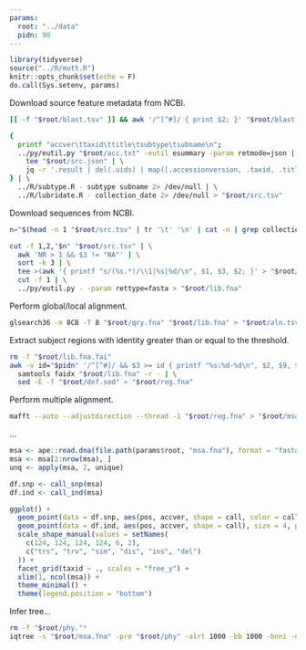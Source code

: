 ```yaml
---
params:
  root: "../data"
  pidn: 90
---
```


```r
library(tidyverse)
source("../R/mutt.R")
knitr::opts_chunk$set(echo = F)
do.call(Sys.setenv, params)
```

Download source feature metadata from NCBI.

```bash
[[ -f "$root/blast.tsv" ]] && awk '/^[^#]/ { print $2; }' "$root/blast.tsv" | uniq > "$root/acc.txt"

{ 
  printf "accver\ttaxid\ttitle\tsubtype\tsubname\n"; 
  ../py/eutil.py "$root/acc.txt" -eutil esummary -param retmode=json | \
    tee "$root/src.json" | \
    jq -r '.result | del(.uids) | map([.accessionversion, .taxid, .title, .subtype, .subname] | @tsv) | .[]' 
} | \
  ../R/subtype.R - subtype subname 2> /dev/null | \
  ../R/lubridate.R - collection_date 2> /dev/null > "$root/src.tsv"
```

Download sequences from NCBI.

```bash
n="$(head -n 1 "$root/src.tsv" | tr '\t' '\n' | cat -n | grep collection_date | cut -f 1 | tr -d ' ')"

cut -f 1,2,"$n" "$root/src.tsv" | \
  awk 'NR > 1 && $3 != "NA"' | \
  sort -k 3 | \
  tee >(awk '{ printf "s/(%s.*)/\\1|%s|%d/\n", $1, $3, $2; }' > "$root/def.sed") | \
  cut -f 1 | \
  ../py/eutil.py - -param rettype=fasta > "$root/lib.fna"
```

Perform global/local alignment.

```bash
glsearch36 -m 8CB -T 8 "$root/qry.fna" "$root/lib.fna" > "$root/aln.tsv"
```

Extract subject regions with identity greater than or equal to the threshold.

```bash
rm -f "$root/lib.fna.fai"
awk -v id="$pidn" '/^[^#]/ && $3 >= id { printf "%s:%d-%d\n", $2, $9, $10; }' "$root/aln.tsv" | \
  samtools faidx "$root/lib.fna" -r - | \
  sed -E -f "$root/def.sed" > "$root/reg.fna"
```

Perform multiple alignment.

```bash
mafft --auto --adjustdirection --thread -1 "$root/reg.fna" > "$root/msa.fna" 2> "$root/msa.log"
```

...

```r
msa <- ape::read.dna(file.path(params$root, "msa.fna"), format = "fasta", as.character = T) %>% toupper()
msa <- msa[2:nrow(msa), ]
unq <- apply(msa, 2, unique)

df.snp <- call_snp(msa)
df.ind <- call_ind(msa)

ggplot() +
  geom_point(data = df.snp, aes(pos, accver, shape = call, color = call), size = 8) +
  geom_point(data = df.ind, aes(pos, accver, shape = call), size = 4, position = position_nudge(y = 0.25)) +
  scale_shape_manual(values = setNames(
    c(124, 124, 124, 124, 6, 2), 
    c("trs", "trv", "sim", "dis", "ins", "del")
  )) +
  facet_grid(taxid ~ ., scales = "free_y") +
  xlim(1, ncol(msa)) + 
  theme_minimal() + 
  theme(legend.position = "bottom")
```

Infer tree...

```bash
rm -f "$root/phy."*
iqtree -s "$root/msa.fna" -pre "$root/phy" -alrt 1000 -bb 1000 -bnni -nt AUTO
```


